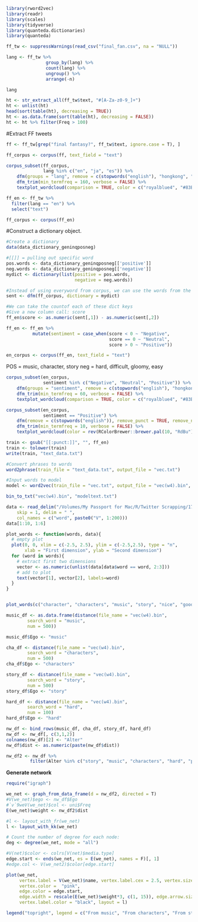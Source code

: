 ```r
library(rword2vec)
library(readr)
library(scales)
library(tidyverse)
library(quanteda.dictionaries)
library(quanteda)
```

```r
ff_tw <- suppressWarnings(read_csv("final_fan.csv", na = "NULL"))
```

```r
lang <- ff_tw %>% 
               group_by(lang) %>% 
               count(lang) %>%
               ungroup() %>%
               arrange(-n) 

lang
```

```r
ht <- str_extract_all(ff_tw$text, "#[A-Za-z0-9_]+")
ht <- unlist(ht)
head(sort(table(ht), decreasing = TRUE))
ht <- as.data.frame(sort(table(ht), decreasing = FALSE))
ht <- ht %>% filter(Freq > 100)
```

#Extract FF tweets
```r
ff <- ff_tw[grep("final fantasy?", ff_tw$text, ignore.case = T), ]
```

```r
ff_corpus <- corpus(ff, text_field = "text")
```

```r
corpus_subset(ff_corpus, 
              lang %in% c("en", "ja", "es")) %>%
    dfm(groups = "lang", remove = c(stopwords("english"), "hongkong", "hong", "kong", "protests", "weeks", "mr", "ms", "yesterday", "said", "also", "and", "32", "can", "set", "two", "since", "took", "well"), remove_punct = TRUE, remove_numbers = TRUE, remove_separators = FALSE) %>%
    dfm_trim(min_termfreq = 160, verbose = FALSE) %>%
    textplot_wordcloud(comparison = TRUE, color = c("royalblue4", "#83B692", "red3"), rotation = 0)
```



```r
ff_en <- ff_tw %>%
  filter(lang == "en") %>%
  select("text")
```

```r
ff_corpus <- corpus(ff_en)
```

#Construct a dictionary object.

```r
#Create a dictionary
data(data_dictionary_geninqposneg)

#[[]] = pulling out specific word
pos.words <- data_dictionary_geninqposneg[['positive']]
neg.words <- data_dictionary_geninqposneg[['negative']]
mydict <- dictionary(list(positive = pos.words,
                          negative = neg.words))
```

```r
#Instead of using everyword from corpus, we can use the words from the dictinary
sent <- dfm(ff_corpus, dictionary = mydict)
```

```r
#We can take the countof each of these dict keys
#Give a new column call: score
ff_en$score <- as.numeric(sent[,1]) - as.numeric(sent[,2])
```

```r
ff_en <- ff_en %>%
          mutate(sentiment = case_when(score < 0 ~ "Negative",
                                       score == 0 ~ "Neutral",
                                       score > 0 ~ "Positive"))
```


```r
en_corpus <- corpus(ff_en, text_field = "text")
```

POS = music, character, story
neg = hard, difficult, gloomy, easy
```r
corpus_subset(en_corpus, 
              sentiment %in% c("Negative", "Neutral", "Positive")) %>%
    dfm(groups = "sentiment", remove = c(stopwords("english"), "hongkong", "hong", "kong", "protests", "weeks", "mr", "ms", "yesterday", "said", "also", "and", "32", "can", "set", "two", "since", "took", "well"), remove_punct = TRUE, remove_numbers = TRUE, remove_separators = FALSE) %>%
    dfm_trim(min_termfreq = 60, verbose = FALSE) %>%
    textplot_wordcloud(comparison = TRUE, color = c("royalblue4", "#83B692", "red3"), rotation = 0)
```

```r
corpus_subset(en_corpus, 
              sentiment == "Positive") %>%
    dfm(remove = c(stopwords("english")), remove_punct = TRUE, remove_numbers = TRUE, remove_separators = FALSE) %>%
    dfm_trim(min_termfreq = 10, verbose = FALSE) %>%
    textplot_wordcloud(color = rev(RColorBrewer::brewer.pal(10, "RdBu")), rotation = 0)
```






```r
train <- gsub("[[:punct:]]", "", ff_en)
train <- tolower(train)
write(train, "text_data.txt")
```

```r
#Convert phrases to words
word2phrase(train_file = "text_data.txt", output_file = "vec.txt")
```

```r
#Input words to model
model <- word2vec(train_file = "vec.txt", output_file = "vec(w4).bin", binary = 1, window = 4, layer1_size = 200)
```

```r
bin_to_txt("vec(w4).bin", "modeltext.txt")
```

```r
data <- read_delim("/Volumes/My Passport for Mac/R/Twitter Scrapping/17 Jun 20 Final_Fantasy/modeltext.txt", 
	skip = 1, delim = " ",
	col_names = c("word", paste0("V", 1:200)))
data[1:10, 1:6]
```

```r
plot_words <- function(words, data){
  # empty plot
  plot(0, 0, xlim = c(-2.5, 2.5), ylim = c(-2.5,2.5), type = "n",
       xlab = "First dimension", ylab = "Second dimension")
  for (word in words){
    # extract first two dimensions
    vector <- as.numeric(unlist(data[data$word == word, 2:3]))
    # add to plot
    text(vector[1], vector[2], labels=word)
  }
}


plot_words(c("character", "characters", "music", "story", "nice", "good", "hard", "diffcult", "love", "storyline", "finalfantasy"), data)
```

```r
music_df <- as.data.frame(distance(file_name = "vec(w4).bin",
		search_word = "music",
		num = 500))

music_df$Ego <- "music"

cha_df <- distance(file_name = "vec(w4).bin",
		search_word = "characters",
		num = 500)
cha_df$Ego <- "characters"

story_df <- distance(file_name = "vec(w4).bin",
		search_word = "story",
		num = 500)
story_df$Ego <- "story"

hard_df <- distance(file_name = "vec(w4).bin",
		search_word = "hard",
		num = 100)
hard_df$Ego <- "hard"
```

```r
nw_df <- bind_rows(music_df, cha_df, story_df, hard_df)
nw_df <- nw_df[, c(3,1,2)]
colnames(nw_df)[2] <- "Alter"
nw_df$dist <- as.numeric(paste(nw_df$dist))
```

```r
nw_df2 <- nw_df %>% 
         filter(Alter %in% c("story", "music", "characters", "hard", "perfect", "boss", "battle", "song", "nice", "bad", "difficult", "beautiful", "lightning", "underrated", "memories", "victory", "powerful", "franchise"))
```

**Generate network**
```r
require("igraph") 
```

```r
we_net <- graph_from_data_frame(d = nw_df2, directed = T) 
#V(we_net)$ego <- nw_df$Ego
#`v`9weV(we_net)$col <- uni$Freq
E(we_net)$weight <- nw_df2$dist
```

```r
#l <- layout_with_fr(we_net)
l <- layout_with_kk(we_net)

# Count the number of degree for each node:
deg <- degree(we_net, mode = "all")

#V(net)$color <- colrs[V(net)$media.type]
edge.start <- ends(we_net, es = E(we_net), names = F)[, 1]
#edge.col <- V(we_net2)$color[edge.start]
```


```r
plot(we_net, 
     vertex.label = V(we_net)$name, vertex.label.cex = 2.5, vertex.size = rescale(deg, c(1, 10)),
     vertex.color =  "pink",
     edge.color = edge.start,
     edge.width = rescale(E(we_net)$weight*3, c(1, 15)), edge.arrow.size = 2, edge.curved = 0.3, 
     vertex.label.color = "black", layout = l)

legend("topright", legend = c("From music", "From characters", "From story", "From hard"), pch = 19, cex = 2, col = categorical_pal(4)[c(1, 2, 3,4)]) 
```

